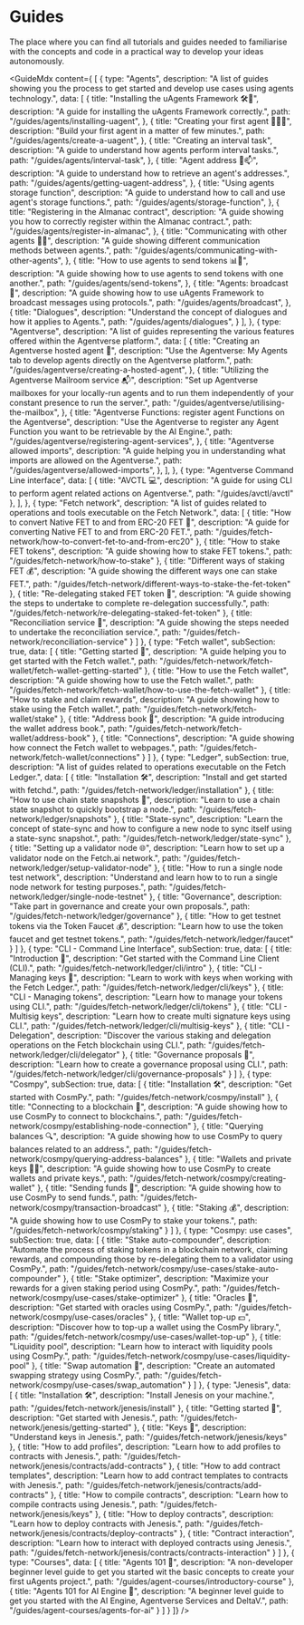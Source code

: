 # Guides

<div className="nx-text-fetch-content">
  The place where you can find all tutorials and guides needed to familiarise with the concepts and code in a practical way to develop your ideas autonomously.
</div>


<GuideMdx  content={ [
  {
    type: "Agents",
    description:
      "A list of guides showing you the process to get started and develop use cases using agents technology.",
    data: [
      {
        title: "Installing the uAgents Framework 🛠️📲",
        description: "A guide for installing the uAgents Framework correctly.",
        path: "/guides/agents/installing-uagent",
      },
      {
        title: "Creating your first agent 🤖🧑‍💻",
        description: "Build your first agent in a matter of few minutes.",
        path: "/guides/agents/create-a-uagent",
      },
      {
        title: "Creating an interval task",
        description: "A guide to understand how agents perform interval tasks.",
        path: "/guides/agents/interval-task",
      },
      {
        title: "Agent address 🤖📫",
        description:
          "A guide to understand how to retrieve an agent's addresses.",
        path: "/guides/agents/getting-uagent-address",
      },
      {
        title: "Using agents storage function",
        description:
          "A guide to understand how to call and use agent's storage functions.",
        path: "/guides/agents/storage-function",
      },
      {
        title: "Registering in the Almanac contract",
        description:
          "A guide showing you how to correctly register within the Almanac contract.",
        path: "/guides/agents/register-in-almanac",
      },
      {
        title: "Communicating with other agents 📱🤖",
        description:
          "A guide showing different communication methods between agents.",
        path: "/guides/agents/communicating-with-other-agents",
      },
      {
        title: "How to use agents to send tokens 📊💸",
        description:
          "A guide showing how to use agents to send tokens with one another.",
        path: "/guides/agents/send-tokens",
      },
      {
        title: "Agents: broadcast 📡",
        description:
          "A guide showing how to use uAgents Framework to broadcast messages using protocols.",
        path: "/guides/agents/broadcast",
      },
      {
        title: "Dialogues",
        description:
          "Understand the concept of dialogues and how it applies to Agents.",
        path: "/guides/agents/dialogues",
      }
    ],
  },
  {
    type: "Agentverse",
    description:
      "A list of guides representing the various features offered within the Agentverse platform.",
    data: [
      {
        title: "Creating an Agentverse hosted agent 🤖",
        description:
          "Use the Agentverse: My Agents tab to develop agents directly on the Agentverse platform.",
        path: "/guides/agentverse/creating-a-hosted-agent",
      },
      {
        title: "Utilizing the Agentverse Mailroom service 📬",
        description:
          "Set up Agentverse mailboxes for your locally-run agents and to run them independently of your constant presence to run the server.",
        path: "/guides/agentverse/utilising-the-mailbox",
      },
      {
        title: "Agentverse Functions: register agent Functions on the Agentverse",
        description:
          "Use the Agentverse to register any Agent Function you want to be retrievable by the AI Engine.",
        path: "/guides/agentverse/registering-agent-services",
      },
      {
        title: "Agentverse allowed imports",
        description:
          "A guide helping you in understanding what imports are allowed on the Agentverse.",
        path: "/guides/agentverse/allowed-imports",
      },
    ],
  },
  {
    type: "Agentverse Command Line interface",
    data: [
      {
        title: "AVCTL 💻",
        description: "A guide for using CLI to perform agent related actions on Agentverse.",
        path: "/guides/avctl/avctl"
      },
    ],
  },
  {
    type: "Fetch network",
    description: "A list of guides related to operations and tools executable on the Fetch Network.",
    data: [
      {
        title: "How to convert Native FET to and from ERC-20 FET 🔄",
        description: "A guide for converting Native FET to and from ERC-20 FET.",
        path: "/guides/fetch-network/how-to-convert-fet-to-and-from-erc20"
      },
      {
        title: "How to stake FET tokens",
        description: "A guide showing how to stake FET tokens.",
        path: "/guides/fetch-network/how-to-stake"
      },
      {
        title: "Different ways of staking FET 💰",
        description: "A guide showing the different ways one can stake FET.",
        path: "/guides/fetch-network/different-ways-to-stake-the-fet-token"
      },
      {
        title: "Re-delegating staked FET token 👥",
        description: "A guide showing the steps to undertake to complete re-delegation successfully.",
        path: "/guides/fetch-network/re-delegating-staked-fet-token"
      },
      {
        title: "Reconciliation service 🤝",
        description: "A guide showing the steps needed to undertake the reconciliation service.",
        path: "/guides/fetch-network/reconciliation-service"
      }
    ]
  },
    {
    type: "Fetch wallet",
    subSection: true,
    data: [
      {
        title: "Getting started 🎯",
        description: "A guide helping you to get started with the Fetch wallet.",
        path: "/guides/fetch-network/fetch-wallet/fetch-wallet-getting-started"
      },
      {
        title: "How to use the Fetch wallet",
        description: "A guide showing how to use the Fetch wallet.",
        path: "/guides/fetch-network/fetch-wallet/how-to-use-the-fetch-wallet"
      },
      {
        title: "How to stake and claim rewards",
        description: "A guide showing how to stake using the Fetch wallet.",
        path: "/guides/fetch-network/fetch-wallet/stake"
      },
      {
        title: "Address book 📖",
        description: "A guide introducing the wallet address book.",
        path: "/guides/fetch-network/fetch-wallet/address-book"
      },
      {
        title: "Connections",
        description: "A guide showing how connect the Fetch wallet to webpages.",
        path: "/guides/fetch-network/fetch-wallet/connections"
      }
    ]
  },
  {
    type: "Ledger",
    subSection: true,
    description: "A list of guides related to operations executable on the Fetch Ledger.",
    data: [
      {
        title: "Installation 🛠",
        description: "Install and get started with fetchd.",
        path: "/guides/fetch-network/ledger/installation"
      },
      {
        title: "How to use chain state snapshots 📸",
        description: "Learn to use a chain state snapshot to quickly bootstrap a node.",
        path: "/guides/fetch-network/ledger/snapshots"
      },
      {
        title: "State-sync",
        description: "Learn the concept of state-sync and how to configure a new node to sync itself using a state-sync snapshot.",
        path: "/guides/fetch-network/ledger/state-sync"
      },
      {
        title: "Setting up a validator node 🌐",
        description: "Learn how to set up a validator node on the Fetch.ai network.",
        path: "/guides/fetch-network/ledger/setup-validator-node"
      },
      {
        title: "How to run a single node test network",
        description: "Understand and learn how to to run a single node network for testing purposes.",
        path: "/guides/fetch-network/ledger/single-node-testnet"
      },
      {
        title: "Governance",
        description: "Take part in governance and create your own proposals.",
        path: "/guides/fetch-network/ledger/governance"
      },
      {
        title: "How to get testnet tokens via the Token Faucet 💰",
        description: "Learn how to use the token faucet and get testnet tokens.",
        path: "/guides/fetch-network/ledger/faucet"
      }
    ]
  },
  {
    type: "CLI - Command Line Interface",
    subSection: true,
    data: [
      {
        title: "Introduction 🚀",
        description: "Get started with the Command Line Client (CLI).",
        path: "/guides/fetch-network/ledger/cli/intro"
      },
      {
        title: "CLI - Managing keys 🔑",
        description: "Learn to work with keys when working with the Fetch Ledger.",
        path: "/guides/fetch-network/ledger/cli/keys"
      },
      {
        title: "CLI - Managing tokens",
        description: "Learn how to manage your tokens using CLI.",
        path: "/guides/fetch-network/ledger/cli/tokens"
      },
      {
        title: "CLI - Multisig keys",
        description: "Learn how to create multi signature keys using CLI.",
        path: "/guides/fetch-network/ledger/cli/multisig-keys"
      },
      {
        title: "CLI - Delegation",
        description: "Discover the various staking and delegation operations on the Fetch blockchain using CLI.",
        path: "/guides/fetch-network/ledger/cli/delegator"
      },
      {
        title: "Governance proposals 📝",
        description: "Learn how to create a governance proposal using CLI.",
        path: "/guides/fetch-network/ledger/cli/governance-proposals"
      }
    ]
  },
  {
    type: "Cosmpy",
    subSection: true,
    data: [
      {
        title: "Installation 🛠",
        description: "Get started with CosmPy.",
        path: "/guides/fetch-network/cosmpy/install"
      },
      {
        title: "Connecting to a blockchain 🔗",
        description: "A guide showing how to use CosmPy to connect to blockchains.",
        path: "/guides/fetch-network/cosmpy/establishing-node-connection"
      },
      {
        title: "Querying balances 🔍",
        description: "A guide showing how to use CosmPy to query balances related to an address.",
        path: "/guides/fetch-network/cosmpy/querying-address-balances"
      },
      {
        title: "Wallets and private keys 💸🔐",
        description: "A guide showing how to use CosmPy to create wallets and private keys.",
        path: "/guides/fetch-network/cosmpy/creating-wallet"
      },
      {
        title: "Sending funds 💸",
        description: "A guide showing how to use CosmPy to send funds.",
        path: "/guides/fetch-network/cosmpy/transaction-broadcast"
      },
      {
        title: "Staking 💰",
        description: "A guide showing how to use CosmPy to stake your tokens.",
        path: "/guides/fetch-network/cosmpy/staking"
      }
    ]
  },
  {
    type: "Cosmpy: use cases",
    subSection: true,
    data: [
      {
        title: "Stake auto-compounder",
        description: "Automate the process of staking tokens in a blockchain network, claiming rewards, and compounding those by re-delegating them to a validator using CosmPy.",
        path: "/guides/fetch-network/cosmpy/use-cases/stake-auto-compounder"
      },
      {
        title: "Stake optimizer",
        description: "Maximize your rewards for a given staking period using CosmPy.",
        path: "/guides/fetch-network/cosmpy/use-cases/stake-optimizer"
      },
      {
        title: "Oracles 🔮",
        description: "Get started with oracles using CosmPy.",
        path: "/guides/fetch-network/cosmpy/use-cases/oracles"
      },
      {
        title: "Wallet top-up 💵",
        description: "Discover how to top-up a wallet using the CosmPy library.",
        path: "/guides/fetch-network/cosmpy/use-cases/wallet-top-up"
      },
      {
        title: "Liquidity pool",
        description: "Learn how to interact with liquidity pools using CosmPy.",
        path: "/guides/fetch-network/cosmpy/use-cases/liquidity-pool"
      },
      {
        title: "Swap automation 🔄",
        description: "Create an automated swapping strategy using CosmPy.",
        path: "/guides/fetch-network/cosmpy/use-cases/swap_automation"
      }
    ]
  },
  {
    type: "Jenesis",
    data: [
      {
        title: "Installation 🛠",
        description: "Install Jenesis on your machine.",
        path: "/guides/fetch-network/jenesis/install"
      },
      {
        title: "Getting started 🎯",
        description: "Get started with Jenesis.",
        path: "/guides/fetch-network/jenesis/getting-started"
      },
      {
        title: "Keys 🔑",
        description: "Understand keys in Jenesis.",
        path: "/guides/fetch-network/jenesis/keys"
      },
      {
        title: "How to add profiles",
        description: "Learn how to add profiles to contracts with Jenesis.",
        path: "/guides/fetch-network/jenesis/contracts/add-contracts"
      },
      {
        title: "How to add contract templates",
        description: "Learn how to add contract templates to contracts with Jenesis.",
        path: "/guides/fetch-network/jenesis/contracts/add-contracts"
      },
      {
        title: "How to compile contracts",
        description: "Learn how to compile contracts using Jenesis.",
        path: "/guides/fetch-network/jenesis/keys"
      },
      {
        title: "How to deploy contracts",
        description: "Learn how to deploy contracts with Jenesis.",
        path: "/guides/fetch-network/jenesis/contracts/deploy-contracts"
      },
      {
        title: "Contract interaction",
        description: "Learn how to interact with deployed contracts using Jenesis.",
        path: "/guides/fetch-network/jenesis/contracts/contracts-interaction"
      }
    ]
  },
  {
    type: "Courses",
    data: [
      {
        title: "Agents 101 🤖️",
        description: "A non-developer beginner level guide to get you started wit the basic concepts to create your first uAgents project.",
        path: "/guides/agent-courses/introductory-course"
      },
      {
        title: "Agents 101 for AI Engine 🤖",
        description: "A beginner level guide to get you started with the AI Engine, Agentverse Services and DeltaV.",
        path: "/guides/agent-courses/agents-for-ai"
      }
    ]
  }
]}
/>
